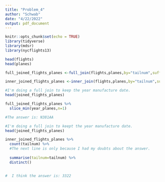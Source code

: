 ```yaml
---
title: "Problem_4"
author: "Schwab"
date: "4/22/2022"
output: pdf_document
---
```


```r
knitr::opts_chunk$set(echo = TRUE)
library(tidyverse)
library(mdsr)
library(nycflights13)

```

```r
head(flights)
head(planes)

full_joined_flights_planes <-full_join(flights,planes,by="tailnum",suffix=c("_flights","_planes"))

inner_joined_flights_planes <-inner_join(flights,planes,by="tailnum",suffix=c("_flights","_planes"))


```
```r
#I'm doing a full join to keep the year manufacture date. 
head(joined_flights_planes)

full_joined_flights_planes %>%
  slice_min(year_planes,n=1)

#The answer is: N381AA

```

```r
#I'm doing a full join to keept the year manufacture date. 
head(joined_flights_planes)

inner_joined_flights_planes %>%
  count(tailnum) %>%
  #The next line is only because I had my doubts about the answer. 
  
  summarise(tailnum=tailnum) %>%
  distinct()
  

#  I think the answer is: 3322

```
